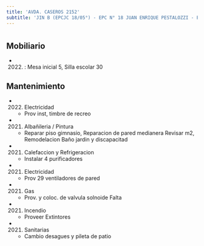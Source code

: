 ```yaml
---
title: 'AVDA. CASEROS 2152'
subtitle: 'JIN B (EPCJC 18/05°) - EPC N° 18 JUAN ENRIQUE PESTALOZZI - ESEA DANZA MASTRAZZI N° 09 - ESEA EN DANZA MASTRAZZI CURSO VOCACIONAL DE DANZA Y EXPRESIÓN CORPORAL JUVENIL N° 01'
---
```


#


## Mobiliario

*  (2022) : Mesa inicial 5, Silla escolar 30 





## Mantenimiento

*  (2022) Electricidad 
    + Prov inst, timbre de recreo

*  (2021) Albañileria / Pintura 
    + Reparar piso gimnasio, Reparacion de pared medianera Revisar m2, Remodelacion Baño jardin y discapacitad

*  (2021) Calefaccion y Refrigeracion 
    + Instalar 4 purificadores

*  (2021) Electricidad 
    + Prov 29 ventiladores de pared

*  (2021) Gas 
    + Prov. y coloc. de valvula solnoide Falta

*  (2021) Incendio 
    + Proveer Extintores

*  (2021) Sanitarias 
    + Cambio desagues y pileta de patio



